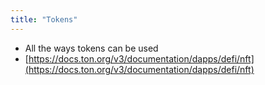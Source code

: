 ```yaml
---
title: "Tokens"
---
```


- All the ways tokens can be used
- [https://docs.ton.org/v3/documentation/dapps/defi/nft](https://docs.ton.org/v3/documentation/dapps/defi/nft)
